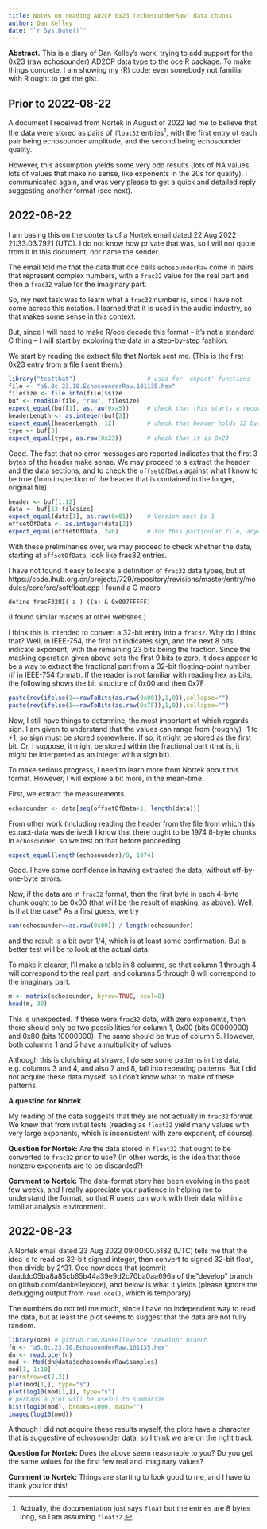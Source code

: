 ```yaml
---
title: Notes on reading AD2CP 0x23 (echosounderRaw) data chunks
author: Dan Kelley
date: "`r Sys.Date()`"
---
```


**Abstract.** This is a diary of Dan Kelley's work, trying to add support for
the 0x23 (raw echosounder) AD2CP data type to the oce R package. To make things
concrete, I am showing my (R) code; even somebody not familiar with R ought to
get the gist.

## Prior to 2022-08-22

A document I received from Nortek in August of 2022 led me to believe that the
data were stored as pairs of `float32` entries^[Actually, the documentation
just says `float` but the entries are 8 bytes long, so I am assuming
`float32`.], with the first entry of each pair being echosounder amplitude, and
the second being echosounder quality.

However, this assumption yields some very odd results (lots of NA values, lots
of values that make no sense, like exponents in the 20s for quality).  I
communicated again, and was very please to get a quick and detailed reply
suggesting another format (see next).

## 2022-08-22

I am basing this on the contents of a Nortek email dated 22 Aug 2022
21:33:03.7921 (UTC).  I do not know how private that was, so I will not quote
from it in this document, nor name the sender.

The email told me that the data that oce calls `echosounderRaw` come in pairs
that represent complex numbers, with a `frac32` value for the real part and
then a `frac32` value for the imaginary part.

So, my next task was to learn what a `frac32` number is, since I have not come
across this notation.  I learned that it is used in the audio industry, so that
makes some sense in this context.

But, since I will need to make R/oce decode this format -- it's not a standard
C thing -- I will start by exploring the data in a step-by-step fashion.

We start by reading the extract file that Nortek sent me.  (This is the first
0x23 entry from a file I sent them.)

```r
library("testthat")                    # used for 'expect' functions
file <- "a5.0c.23.10.EchosounderRaw.101135.hex"
filesize <- file.info(file)$size
buf <- readBin(file, "raw", filesize)
expect_equal(buf[1], as.raw(0xa5))     # check that this starts a record
headerLength <- as.integer(buf[2])
expect_equal(headerLength, 12)         # check that header holds 12 bytes
type <- buf[3]
expect_equal(type, as.raw(0x23))       # check that it is 0x23
```

Good. The fact that no error messages are reported indicates that the first 3
bytes of the header make sense.  We may proceed to s extract the header and the
data sections, and to check the `offsetOfData` against what I know to be true
(from inspection of the header that is contained in the longer, original file).

```r
header <- buf[1:12]
data <- buf[13:filesize]
expect_equal(data[1], as.raw(0x01))    # Version must be 1
offsetOfData <- as.integer(data[2])
expect_equal(offsetOfData, 240)        # for this particular file, anyway
```

With these preliminaries over, we may proceed to check whether the data,
starting at `offsetOfData`, look like frac32 entries.

I have not found it easy to locate a definition of `frac32` data types, but at
https://code.ihub.org.cn/projects/729/repository/revisions/master/entry/modules/core/src/softfloat.cpp
I found a C macro
```
define fracF32UI( a ) ((a) & 0x007FFFFF)
```
(I found similar macros at other websites.)

I think this is intended to convert a 32-bit entry into a `frac32`.  Why do I
think that?  Well, in IEEE-754, the first bit indicates sign, and the next 8
bits indicate exponent, with the remaining 23 bits being the fraction. Since
the masking operation given above sets the first 9 bits to zero, it does appear
to be a way to extract the fractional part from a 32-bit floating-point number
(if in IEEE-754 format).  If the reader is not familiar with reading hex as
bits, the following shows the bit structure of 0x00 and then 0x7F
```r
paste(rev(ifelse(1==rawToBits(as.raw(0x00)),1,0)),collapse="")
paste(rev(ifelse(1==rawToBits(as.raw(0x7F)),1,0)),collapse="")
```

Now, I still have things to determine, the most important of which regards
sign.  I am given to understand that the values can range from (roughly) -1 to
+1, so sign must be stored somewhere. If so, it might be stored as the first
bit.  Or, I suppose, it might be stored within the fractional part (that is, it
might be interpreted as an integer with a sign bit).

To make serious progress, I need to learn more from Nortek about this format.
However, I will explore a bit more, in the mean-time.

First, we extract the measurements.
```r
echosounder <- data[seq(offsetOfData+1, length(data))]
```
From other work (including reading the header from the file from which this
extract-data was derived) I know that there ought to be 1974 8-byte chunks in
`echosounder`, so we test on that before proceeding.
```r
expect_equal(length(echosounder)/8, 1974)
```

Good.  I have some confidence in having extracted the data, without
off-by-one-byte errors.

Now, if the data are in `frac32` format, then the first byte in each 4-byte
chunk ought to be 0x00 (that will be the result of masking, as above).  Well,
is that the case?  As a first guess, we try
```r
sum(echosounder==as.raw(0x00)) / length(echosounder)
```
and the result is a bit over 1/4, which is at least some confirmation.  But
a better test will be to look at the actual data.

To make it clearer, I'll make a table in 8 columns, so that column 1 through 4
will correspond to the real part, and columns 5 through 8 will correspond to
the imaginary part.

```r
m <- matrix(echosounder, byrow=TRUE, ncol=8)
head(m, 30)
```

This is unexpected.  If these were `frac32` data, with zero exponents, then
there should only be two possibilities for column 1, 0x00 (bits 00000000) and
0x80 (bits 10000000).  The same should be true of column 5. However, both
columns 1 and 5 have a multiplicity of values.

Although this is clutching at straws, I *do* see some patterns in the data,
e.g. columns 3 and 4, and also 7 and 8, fall into repeating patterns. But I did
not acquire these data myself, so I don't know what to make of these patterns.

**A question for Nortek**

My reading of the data suggests that they are not actually in `frac32` format.
We knew that from initial tests (reading as `float32` yield many values with very
large exponents, which is inconsistent with zero exponent, of course).

**Question for Nortek:** Are the data stored in `float32` that ought to be
converted to `frac32` prior to use?  (In other words, is the idea that those
nonzero exponents are to be discarded?)

**Comment to Nortek:** The data-format story has been evolving in the past few
weeks, and I really appreciate your patience in helping me to understand the
format, so that R users can work with their data within a familiar analysis
environment.


## 2022-08-23

A Nortek email dated 23 Aug 2022 09:00:00.5182 (UTC) tells me that the idea is
to read as 32-bit signed integer, then convert to signed 32-bit float, then
divide by 2^31.  Oce now does that (commit
daaddc05ba8a85cb65b44a39e9d2c70ba0aa696a of the"develop" branch on
github.com/dankelley/oce), and below is what it yields (please ignore the
debugging output from `read.oce()`, which is temporary).

The numbers do not tell me much, since I have no independent way to read the
data, but at least the plot seems to suggest that the data are not fully random.


```r
library(oce) # github.com/dankelley/oce "develop" branch
fn <- "a5.0c.23.10.EchosounderRaw.101135.hex"
dn <- read.oce(fn)
mod <- Mod(dn@data$echosounderRaw$samples)
mod[1, 1:10]
par(mfrow=c(2,2))
plot(mod[1,], type="s")
plot(log10(mod[1,]), type="s")
# perhaps a plot will be useful to summarize
hist(log10(mod), breaks=1000, main="")
imagep(log10(mod))
```

Although I did not acquire these results myself, the plots have a character
that is suggestive of echosounder data, so I think we are on the right track.

**Question for Nortek:** Does the above seem reasonable to you? Do you get the
same values for the first few real and imaginary values?

**Comment to Nortek:** Things are starting to look good to me, and I have to
thank you for this!
